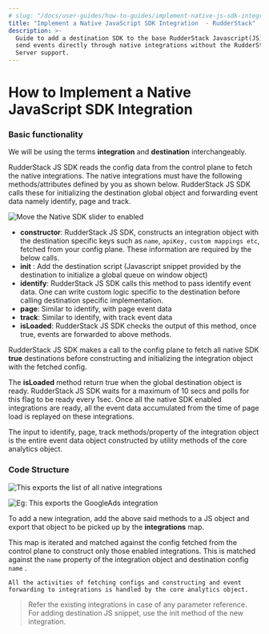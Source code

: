 ```yaml
---
# slug: "/docs/user-guides/how-to-guides/implement-native-js-sdk-integration"
title: "Implement a Native JavaScript SDK Integration  - RudderStack"
description: >-
  Guide to add a destination SDK to the base RudderStack Javascript(JS) SDK to
  send events directly through native integrations without the RudderStack
  Server support.
---
```


# How to Implement a Native JavaScript SDK Integration

### Basic functionality

<div class="infoBlock">
We will be using the terms <strong>integration</strong> and <strong>destination</strong> interchangeably.

</div>

RudderStack JS SDK reads the config data from the control plane to fetch the native integrations. The native integrations must have the following methods/attributes defined by you as shown below. RudderStack JS SDK calls these for initializing the destination global object and forwarding event data namely identify, page and track.

![Move the Native SDK slider to enabled](../../../.gitbook/assets/screenshot-2019-12-10-at-7.57.43-pm.png)

- **constructor**: RudderStack JS SDK, constructs an integration object with the destination specific keys such as `name`, `apiKey,` `custom mappings etc`, fetched from your config plane. These information are required by the below calls.
- **init** : Add the destination script \(Javascript snippet provided by the destination to initialize a global queue on window object\)
- **identify**: RudderStack JS SDK calls this method to pass identify event data. One can write custom logic specific to the destination before calling destination specific implementation.
- **page**: Similar to identify, with page event data
- **track**: Similar to identify, with track event data
- **isLoaded**: RudderStack JS SDK checks the output of this method, once true, events are forwarded to above methods.

<div class="infoBlock">
RudderStack JS SDK makes a call to the config plane to fetch all native SDK <strong>true</strong> destinations before constructing and initializing the integration object with the fetched config.

The <strong>isLoaded</strong> method return true when the global destination object is ready. RudderStack JS SDK waits for a maximum of 10 secs and polls for this flag to be ready every 1sec. Once all the native SDK enabled integrations are ready, all the event data accumulated from the time of page load is replayed on these integrations.

</div>

<div class="infoBlock">
The input to identify, page, track methods/property of the integration object is the entire event data object constructed by utility methods of the core analytics object.

</div>

### Code Structure

![This exports the list of all native integrations](../../../.gitbook/assets/screenshot-2019-12-10-at-7.21.35-pm.png)

![Eg: This exports the GoogleAds integration](../../../.gitbook/assets/screenshot-2019-12-10-at-7.22.25-pm.png)

To add a new integration, add the above said methods to a JS object and export that object to be picked up by the **integrations** map.

This map is iterated and matched against the config fetched from the control plane to construct only those enabled integrations. This is matched against the `name` property of the integration object and destination config `name` .

`All the activities of fetching configs and constructing and event forwarding to integrations is handled by the core analytics object.`

> Refer the existing integrations in case of any parameter reference.  
> For adding destination JS snippet, use the init method of the new integration.
